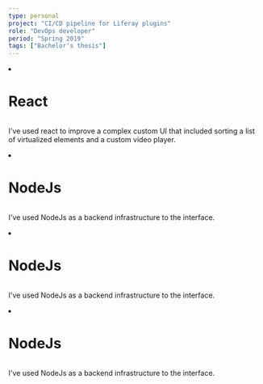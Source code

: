 ```yaml
---
type: personal
project: "CI/CD pipeline for Liferay plugins"
role: "DevOps developer"
period: "Spring 2019"
tags: ["Bachelor's thesis"]
---
```


<li>

  <h1>React</h1>


  <img icon="graphql" isLarge />

  <p>
    I've used react to improve a complex custom UI that included sorting a list of
    virtualized elements and a custom video player.
  </p>

</li>
<li>

  <h1>NodeJs</h1>

  <img icon="react" isMedium />

  <p>
    I've used NodeJs as a backend infrastructure to the interface.  
  </p>

</li>

<li>

  <h1>NodeJs</h1>

  <img icon="react" issmall />

  <p>
    I've used NodeJs as a backend infrastructure to the interface.  
  </p>

</li>
<li>

  <h1>NodeJs</h1>

  <img icon="react" isverysmall />

  <p>
    I've used NodeJs as a backend infrastructure to the interface.  
  </p>

</li>
